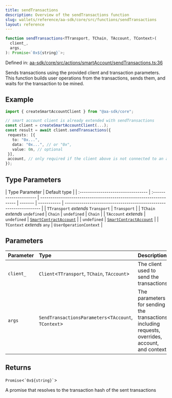 ```yaml
---
title: sendTransactions
description: Overview of the sendTransactions function
slug: wallets/reference/aa-sdk/core/src/functions/sendTransactions
layout: reference
---
```


```ts
function sendTransactions<TTransport, TChain, TAccount, TContext>(
  client_,
  args,
): Promise<`0x${string}`>;
```

Defined in: [aa-sdk/core/src/actions/smartAccount/sendTransactions.ts:36](https://github.com/alchemyplatform/aa-sdk/blob/923a52171f7246172caf350853843e6680197da9/aa-sdk/core/src/actions/smartAccount/sendTransactions.ts#L36)

Sends transactions using the provided client and transaction parameters. This function builds user operations from the transactions, sends them, and waits for the transaction to be mined.

## Example

```ts
import { createSmartAccountClient } from "@aa-sdk/core";

// smart account client is already extended with sendTransactions
const client = createSmartAccountClient(...);
const result = await client.sendTransactions({
 requests: [{
   to: "0x...",
   data: "0x...", // or "0x",
   value: 0n, // optional
 }],
 account, // only required if the client above is not connected to an account
});
```

## Type Parameters

| Type Parameter                     | Default type           |
| :--------------------------------- | :--------------------- | ------------------------------------------------------------------ | ------- | ----------- | ------------------------------------------------------------------ |
| `TTransport` _extends_ `Transport` | `Transport`            |
| `TChain` _extends_ `undefined`     | `Chain`                | `undefined`                                                        | `Chain` |
| `TAccount` _extends_               | `undefined`            | [`SmartContractAccount`](../type-aliases/SmartContractAccount.mdx) |         | `undefined` | [`SmartContractAccount`](../type-aliases/SmartContractAccount.mdx) |
| `TContext` _extends_ `any`         | `UserOperationContext` |

## Parameters

| Parameter | Type                                                  | Description                                                                                      |
| :-------- | :---------------------------------------------------- | :----------------------------------------------------------------------------------------------- |
| `client_` | `Client`\<`TTransport`, `TChain`, `TAccount`>         | The client used to send the transactions                                                         |
| `args`    | `SendTransactionsParameters`\<`TAccount`, `TContext`> | The parameters for sending the transactions, including requests, overrides, account, and context |

## Returns

`Promise`\<`` `0x${string}` ``>

A promise that resolves to the transaction hash of the sent transactions
